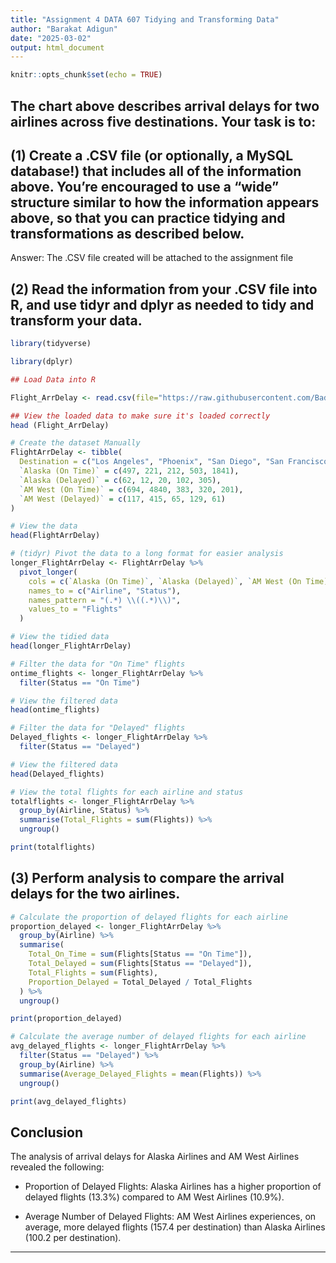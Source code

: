 ```yaml
---
title: "Assignment 4 DATA 607 Tidying and Transforming Data"
author: "Barakat Adigun"
date: "2025-03-02"
output: html_document
---
```


```r
knitr::opts_chunk$set(echo = TRUE)
```

## The chart above describes arrival delays for two airlines across five destinations. Your task is to:

## (1) Create a .CSV file (or optionally, a MySQL database!) that includes all of the information above. You’re encouraged to use a “wide” structure similar to how the information appears above, so that you can practice tidying and transformations as described below.
Answer: The .CSV file created will be attached to the assignment file

## (2) Read the information from your .CSV file into R, and use tidyr and dplyr as needed to tidy and transform your data.

```r
library(tidyverse)
```

```r
library(dplyr)
```

```r
## Load Data into R

Flight_ArrDelay <- read.csv(file="https://raw.githubusercontent.com/Badigun/Data-607-Assignments/refs/heads/main/Flights%20Arrival%3Adelays%20DATA%20607.csv", header = TRUE, sep = ",")
```

```r
## View the loaded data to make sure it's loaded correctly
head (Flight_ArrDelay)
```

```r
# Create the dataset Manually
FlightArrDelay <- tibble(
  Destination = c("Los Angeles", "Phoenix", "San Diego", "San Francisco", "Seattle"),
  `Alaska (On Time)` = c(497, 221, 212, 503, 1841),
  `Alaska (Delayed)` = c(62, 12, 20, 102, 305),
  `AM West (On Time)` = c(694, 4840, 383, 320, 201),
  `AM West (Delayed)` = c(117, 415, 65, 129, 61)
)

# View the data
head(FlightArrDelay)
```

```r
# (tidyr) Pivot the data to a long format for easier analysis
longer_FlightArrDelay <- FlightArrDelay %>%
  pivot_longer(
    cols = c(`Alaska (On Time)`, `Alaska (Delayed)`, `AM West (On Time)`, `AM West (Delayed)`),  
    names_to = c("Airline", "Status"),                     
    names_pattern = "(.*) \\((.*)\\)",                    
    values_to = "Flights"
  )

# View the tidied data
head(longer_FlightArrDelay)
```

```r
# Filter the data for "On Time" flights
ontime_flights <- longer_FlightArrDelay %>%
  filter(Status == "On Time")

# View the filtered data
head(ontime_flights)
```

```r
# Filter the data for "Delayed" flights
Delayed_flights <- longer_FlightArrDelay %>%
  filter(Status == "Delayed")

# View the filtered data
head(Delayed_flights)
```

```r
# View the total flights for each airline and status
totalflights <- longer_FlightArrDelay %>%
  group_by(Airline, Status) %>%
  summarise(Total_Flights = sum(Flights)) %>%
  ungroup()

print(totalflights)
```

## (3) Perform analysis to compare the arrival delays for the two airlines.

```r
# Calculate the proportion of delayed flights for each airline
proportion_delayed <- longer_FlightArrDelay %>%
  group_by(Airline) %>%
  summarise(
    Total_On_Time = sum(Flights[Status == "On Time"]),
    Total_Delayed = sum(Flights[Status == "Delayed"]),
    Total_Flights = sum(Flights),
    Proportion_Delayed = Total_Delayed / Total_Flights
  ) %>%
  ungroup()

print(proportion_delayed)
```

```r
# Calculate the average number of delayed flights for each airline
avg_delayed_flights <- longer_FlightArrDelay %>%
  filter(Status == "Delayed") %>%
  group_by(Airline) %>%
  summarise(Average_Delayed_Flights = mean(Flights)) %>%
  ungroup()

print(avg_delayed_flights)
```

## Conclusion

The analysis of arrival delays for Alaska Airlines and AM West Airlines revealed the following:

- Proportion of Delayed Flights: Alaska Airlines has a higher proportion of delayed flights (13.3%) compared to AM West Airlines (10.9%).

- Average Number of Delayed Flights: AM West Airlines experiences, on average, more delayed flights (157.4 per destination) than Alaska Airlines (100.2 per destination).


____